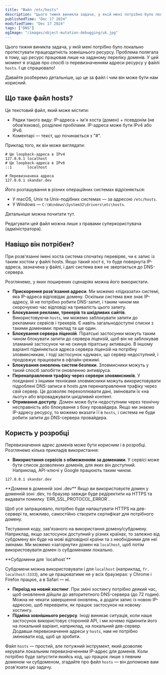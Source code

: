 ```yaml
---
title: "Файл /etc/hosts"
description: "Цього тижня виникла задача, у якій мені потрібно було локально протестувати працездатність зовнішнього ресурсу. Проблема полягала в тому, що ресурс працював лише на заданому переліку доменів. У цей момент я згадав про спосіб із перевизначенням адреси ресурсу у файлі /etc/hosts. І це спрацювало!"
publishedTime: "Dec 17 2024"
modifiedTime: "Dec 17 2024"
tags: ["DNS"]
ogImage: "/images/object-mutation-debugging/uk.jpg"
---
```


Цього тижня виникла задача, у якій мені потрібно було локально протестувати працездатність зовнішнього ресурсу. Проблема полягала в тому, що ресурс працював лише на заданому переліку доменів. У цей момент я згадав про спосіб із перевизначенням адреси ресурсу у файлі `hosts`. І це спрацювало!

Давайте розберемо детальніше, що це за файл і чим він може бути нам корисний.

## Що таке файл hosts?

Це текстовий файл, який може містити:

- Рядки такого виду: IP-адреса + ім'я хоста (домен) + псевдонім (не обов’язково), розділені пробілами. IP-адреса може бути IPv4 або IPv6.
- Коментарі — текст, що починається з "#".

Приклад того, як він може виглядати:

```plaintext
# Це loopback-адреса в IPv4
127.0.0.1 localhost
# Це loopback-адреса в IPv6
::1       localhost

# Перевизначена адреса
127.0.0.1 skandar.dev
```

Його розташування в різних операційних системах відрізняється:

- У macOS, Unix та Unix-подібних системах — за адресою `/etc/hosts`.
- У Windows — `C:\​Windows\​System32\​drivers\​etc\​hosts`.

Детальніше можна почитати <Link href="https://en.wikipedia.org/wiki/Hosts_(file)#Location_in_the_file_system" external>тут</Link>.

Редагувати цей файл можна лише з правами суперкористувача (адміністратора).

## Навіщо він потрібен?

При розв'язанні імені хоста система спочатку перевіряє, чи є запис із таким хостом у файлі hosts. Якщо такий хост є, то буде повернута IP-адреса, зазначена у файлі, і далі система вже не звертається до DNS-сервера.

Розглянемо, у яких поширених сценаріях можна його використати.

- **Прискорення розв’язання адреси**. Ми можемо «підказати» системі, яка IP-адреса відповідає домену. Оскільки система вже знає IP-адресу, їй не потрібно робити DNS-запит, і таким чином ми скорочуємо час відповіді на тривалість цього запиту.
- **Блокування реклами, трекерів та шкідливих сайтів**. Використовуючи `hosts`, ми можемо заблокувати запити до рекламних сервісів і трекерів. Є навіть загальнодоступні списки з такими доменами: <Link href="https://raw.githubusercontent.com/StevenBlack/hosts/refs/heads/master/hosts" external>приклад</Link> та <Link href="https://raw.githubusercontent.com/Ultimate-Hosts-Blacklist/Ultimate.Hosts.Blacklist/refs/heads/master/hosts/hosts0" external>ще один</Link>.
- **Блокування сервера ліцензій**. Піратські застосунки можуть таким чином блокувати запити до сервера ліцензій, щоб він не заблокував зламаний застосунок чи не скинув піратську активацію. В іншому варіанті підміняється адреса сервера ліцензій на потрібну зловмисникам, і тоді застосунок «думає», що сервер недоступний, і продовжує працювати в офлайн-режимі.
- **Блокування оновлень систем безпеки**. Зловмисники можуть у такий спосіб запобігти оновленню антивіруса.
- **Перенаправлення трафіку через сервери зловмисників**. У поєднанні з іншими техніками зловмисники можуть використовувати підроблені DNS-записи в hosts для перенаправлення трафіку через свій сервер. Це дозволяє перехоплювати дані, змінювати їх «на льоту» або впроваджувати шкідливий контент.
- **Отримання доступу**. Домен може бути недоступним через технічну несправність або блокування з боку провайдера. Якщо ми знаємо IP-адресу ресурсу, то можемо вказати її в `hosts`, і система не буде робити запити до DNS-сервера провайдера.

## Користь у розробці

Перевизначення адрес доменів може бути корисним і в розробці. Розглянемо кілька прикладів використання:

- **Використання сервісів з обмеженням за доменами**. У сервісі може бути список дозволених доменів, для яких він доступний. Наприклад, API-ключі у Google працюють таким чином.

```plaintext
127.0.0.1 skandar.dev
```

<Callout variant="warning">
**Домени в доменній зоні .dev**
Якщо ви використовуєте домен у доменній зоні .dev, то браузер завжди буде редіректити на HTTPS та видавати помилку `ERR_​SSL_​PROTOCOL_​ERROR`.

Щоб усе запрацювало, потрібно буде налаштувати HTTPS на дев-сервері та, можливо, самостійно створити сертифікат для потрібного домену.

</Callout>

Тестування коду, зав'язаного на використання домену/субдомену. Наприклад, якщо застосунок доступний у різних країнах, то залежно від субдомену він буде на мові відповідної країни та з необхідними для неї змінами. Ми можемо «загорнути» домен на `localhost`, щоб потім використовувати домен із субдоменами локально.

<Callout variant="info">
  **Субдомени для `localhost`**

Субдомени можна використовувати і для `localhost`
(наприклад, `fr.​localhost:​3333`), але це працюватиме не у всіх браузерах: у
Chrome і Firefox працює, а в Safari — ні.

</Callout>

- **Переїзд на новий хостинг**. При зміні хостингу потрібно деякий час, щоб оновлення дійшли до авторитетного DNS-сервера (до 72 годин). Можна не чекати завершення оновлень, а додати запис із новою IP-адресою, щоб перевірити, як працює застосунок на новому хостингу.
- **Підміна зовнішнього ресурсу**. Іноді виникає ситуація, коли наше застосунок використовує сторонній API, і ми хочемо підмінити його на локальний варіант, наприклад, на локальний дев-сервер. Додавши перевизначення адреси у `hosts`, нам не потрібно змінювати код, щоб це зробити.

Файл `hosts` — простий, але потужний інструмент, який дозволяє керувати локальним перевизначенням IP-адрес для доменів. Коли потрібно буде запустити якийсь код, що працює лише з певним доменом чи субдоменом, згадайте про файл `hosts` — він допоможе вам розв'язати цю задачу.
